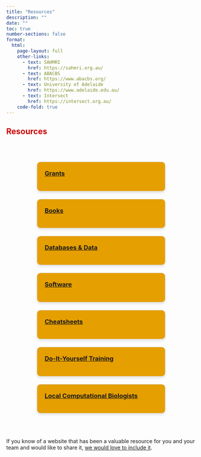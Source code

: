 ```yaml
---
title: "Resources"
description: ""
date: ""
toc: true
number-sections: false
format:
  html:
    page-layout: full
    other-links:
      - text: SAHMRI
        href: https://sahmri.org.au/
      - text: ABACBS
        href: https://www.abacbs.org/
      - text: University of Adelaide
        href: https://www.adelaide.edu.au/
      - text: Intersect
        href: https://intersect.org.au/
    code-fold: true
---
```


<style>
  /* Force hiding of the title */
  .pagelayout-title,
  .pagelayout-title h1,
  h1.pagetitle, /* Specific targeting for standalone titles */
  h1 {
    display: none !important;
    visibility: hidden !important;
    color: transparent !important;
  }
</style>


## <span style="color: #cc0000; font-weight: bold"> [**Resources**]{.large}

<br>

<style>
/* Card container styling */
.card-container {
  display: flex;
  flex-wrap: wrap;
  gap: 20px;
  justify-content: center;
  padding: 20px;
}

/* Individual card styling */
.card {
  border: 1px solid #ddd;
  border-radius: 10px;
  width: 300px;
  padding: 20px;
  box-shadow: 0 4px 6px rgba(0, 0, 0, 0.1);
  background-color: #E69F00;
  transition: transform 0.2s ease;
}

.card:hover {
  transform: scale(1.05);
}

.card h3 {
  margin-top: 0;
  color: #2a71d0;
}

.card p {
  margin: 5px 0;
}
</style>

::::::::::: card-container
::: card
<h3>[**Grants**](resources_grants.html)</h3>
:::

::: card
<h3>[**Books**](resources_books.html)</h3>
:::

::: card
<h3>[**Databases & Data**](resources_databases.html)</h3>
:::

::: card
<h3>[**Software**](resources_software.html)</h3>
:::

::: card
<h3>[**Cheatsheets**](resources_cheatsheets.html)</h3>
:::

::: card
<h3>[**Do-It-Yourself Training**](resources_doityourself.html)</h3>
:::

::: card
<h3>[**Local Computational Biologists**](../contact/contact.html#adelaide-computational-biology-community.html)</h3>
:::
:::::::::::

<br>

If you know of a website that has been a valuable resource for you and your team and would like to share it, [we would love to include it](mailto:resources@doppeldata.au).
